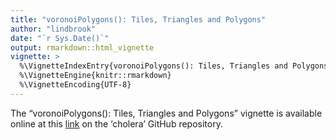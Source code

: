 ```yaml
---
title: "voronoiPolygons(): Tiles, Triangles and Polygons"
author: "lindbrook"
date: "`r Sys.Date()`"
output: rmarkdown::html_vignette
vignette: >
  %\VignetteIndexEntry{voronoiPolygons(): Tiles, Triangles and Polygons}
  %\VignetteEngine{knitr::rmarkdown}
  %\VignetteEncoding{UTF-8}
---
```


The "voronoiPolygons(): Tiles, Triangles and Polygons" vignette is available online at this [link](https://github.com/lindbrook/cholera/blob/master/docs/vignettes/tiles.polygons.md) on the 'cholera' GitHub repository.
